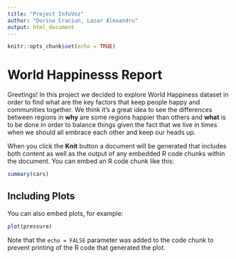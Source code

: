 ```yaml
---
title: "Project InfoVoz"
author: "Dorina Craciun, Lazar Alexandru"
output: html_document
---
```


```r
knitr::opts_chunk$set(echo = TRUE)
```

# World Happinesss Report

Greetings! In this project we decided to explore World Happiness dataset in order to find what are the key factors that keep people happy and communities together. We think it's a great idea to see the differences between regions in **why** are some regions happier than others and **what** is to be done in order to balance things given the fact that we live in times when we should all embrace each other and keep our heads up.

When you click the **Knit** button a document will be generated that includes both content as well as the output of any embedded R code chunks within the document. You can embed an R code chunk like this:

```r
summary(cars)
```

## Including Plots

You can also embed plots, for example:

```r
plot(pressure)
```

Note that the `echo = FALSE` parameter was added to the code chunk to prevent printing of the R code that generated the plot.
